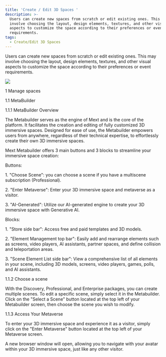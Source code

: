 ```yaml
---
title: 'Create / Edit 3D Spaces '
description: >-
  Users can create new spaces from scratch or edit existing ones. This may
  involve choosing the layout, design elements, textures, and other visual
  aspects to customize the space according to their preferences or event
  requirements.
tags:
  - Create/Edit 3D Spaces
---
```


Users can create new spaces from scratch or edit existing ones. This may involve choosing the layout, design elements, textures, and other visual aspects to customize the space according to their preferences or event requirements. 

![](/img/Banner.jpg)

1	Manage spaces 

1.1	MetaBuilder

1.1.1	MetaBuilder Overview 

The Metabuilder serves as the engine of Mext and is the core of the platform. It facilitates the creation and editing of fully customized 3D immersive spaces. Designed for ease of use, the Metabuilder empowers users from anywhere, regardless of their technical expertise, to effortlessly create their own 3D immersive spaces. 

Mext Metabuilder offers 3 main buttons and 3 blocks to streamline your immersive space creation:

Buttons:

1\.	"Choose Scene": you can choose a scene if you have a multiscene subscription (Professional).

2\.	"Enter Metaverse": Enter your 3D immersive space and metaverse as a visitor.

3\.	"AI-Generated": Utilize our AI-generated engine to create your 3D immersive space with Generative AI.

Blocks:

1\.	"Store side bar": Access free and paid templates and 3D models.

2\.	"Element Management top bar": Easily add and rearrange elements such as screens, video players, AI assistants, partner spaces, and define collision and teleportation areas.

3\.	"Scene Element List side bar": View a comprehensive list of all elements in your scene, including 3D models, screens, video players, games, polls, and AI assistants.

1.1.2	Choose a scene 

With the Discovery, Professional, and Enterprise packages, you can create multiple scenes. To edit a specific scene, simply select it in the Metabuilder. Click on the "Select a Scene" button located at the top left of your Metabuilder screen, then choose the scene you wish to modify.

 

 

1.1.3	Access Your Metaverse

 To enter your 3D immersive space and experience it as a visitor, simply click on the "Enter Metaverse" button located at the top left of your Metaverse screen.

 

A new browser window will open, allowing you to navigate with your avatar within your 3D immersive space, just like any other visitor.

 
